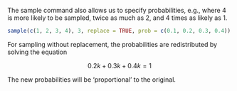 The sample command also allows us to specify probabilities, e.g., 
where 4 is more likely to be sampled, 
twice as much as 2, and 4 times as likely as 1.

```r
sample(c(1, 2, 3, 4), 3, replace = TRUE, prob = c(0.1, 0.2, 0.3, 0.4))
```

For sampling without replacement, 
the probabilities are redistributed by solving the equation

$$
0.2k + 0.3k + 0.4k = 1
$$

The new probabilities will be 'proportional' to the original.